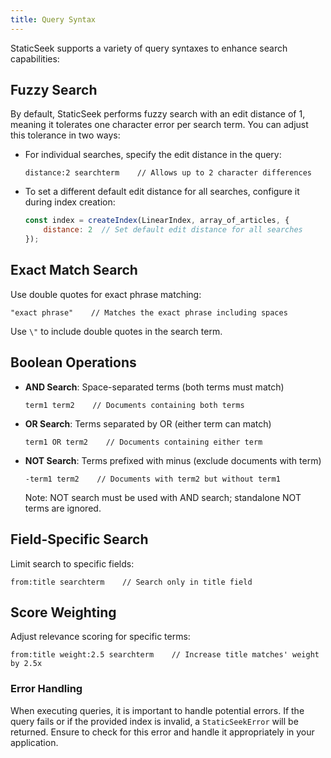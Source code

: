 ```yaml
---
title: Query Syntax
---
```


StaticSeek supports a variety of query syntaxes to enhance search capabilities:

## Fuzzy Search


By default, StaticSeek performs fuzzy search with an edit distance of 1, meaning it tolerates one character error per search term. You can adjust this tolerance in two ways:

- For individual searches, specify the edit distance in the query:
  ```
  distance:2 searchterm    // Allows up to 2 character differences
  ```

- To set a different default edit distance for all searches, configure it during index creation:
  ```javascript
  const index = createIndex(LinearIndex, array_of_articles, {
      distance: 2  // Set default edit distance for all searches
  });
  ```

## Exact Match Search

Use double quotes for exact phrase matching:
```
"exact phrase"    // Matches the exact phrase including spaces
```
Use `\"` to include double quotes in the search term.

## Boolean Operations

- **AND Search**: Space-separated terms (both terms must match)
  ```
  term1 term2    // Documents containing both terms
  ```

- **OR Search**: Terms separated by OR (either term can match)
  ```
  term1 OR term2    // Documents containing either term
  ```

- **NOT Search**: Terms prefixed with minus (exclude documents with term)
  ```
  -term1 term2    // Documents with term2 but without term1
  ```
  Note: NOT search must be used with AND search; standalone NOT terms are ignored.

## Field-Specific Search

Limit search to specific fields:
```
from:title searchterm    // Search only in title field
```

## Score Weighting

Adjust relevance scoring for specific terms:
```
from:title weight:2.5 searchterm    // Increase title matches' weight by 2.5x
```

### Error Handling

When executing queries, it is important to handle potential errors. If the query fails or if the provided index is invalid, a `StaticSeekError` will be returned. Ensure to check for this error and handle it appropriately in your application.
